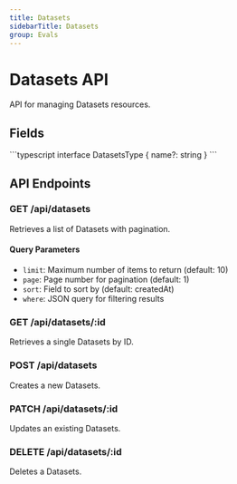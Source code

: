 ```yaml
---
title: Datasets
sidebarTitle: Datasets
group: Evals
---
```



# Datasets API

API for managing Datasets resources.

## Fields

<TSDoc>
```typescript
interface DatasetsType {
  name?: string
}
```
</TSDoc>


## API Endpoints

### GET /api/datasets
Retrieves a list of Datasets with pagination.

#### Query Parameters
- `limit`: Maximum number of items to return (default: 10)
- `page`: Page number for pagination (default: 1)
- `sort`: Field to sort by (default: createdAt)
- `where`: JSON query for filtering results

### GET /api/datasets/:id
Retrieves a single Datasets by ID.

### POST /api/datasets
Creates a new Datasets.

### PATCH /api/datasets/:id
Updates an existing Datasets.

### DELETE /api/datasets/:id
Deletes a Datasets.

